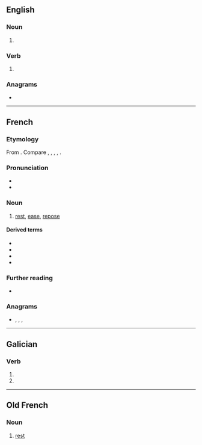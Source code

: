 ==English==

===Noun===
{{head|en|noun form}}

# {{plural of|en|repo}}

===Verb===
{{head|en|verb form}}

# {{en-third-person singular of|repo}}

===Anagrams===
* {{anagrams|en|a=eoprs|OPers.|Peros|Perso-|S'pore|Soper|Spero|opers|pores|poser|preso|pro se|prose|reops|ropes|soper|spore}}

----

==French==

===Etymology===
From {{m|fr|reposer}}. Compare {{cog|ca|repòs}}, {{cog|it|riposo}}, {{cog|es|reposo}}, {{cog|pt|repouso}}, {{cog|ro|repaus}}.

===Pronunciation===
* {{fr-IPA}}
* {{audio|fr|Fr-repos.ogg|audio}}

===Noun===
{{fr-noun|m|-}}

# [[rest]], [[ease]], [[repose]]

====Derived terms====
* {{l|fr|aire de repos}}
* {{l|fr|de tout repos}}
* {{l|fr|maison de repos}}
* {{l|fr|masse au repos}}

===Further reading===
* {{R:TLFi}}

===Anagrams===
* {{l|fr|perso}}, {{l|fr|pores}}, {{l|fr|poser}}, {{l|fr|prose}}

----

==Galician==

===Verb===
{{gl-verb-form}}

# {{inflection of|gl|repoñer||2|s|pres|indc}}
# {{inflection of|gl|repor||2|s|pres|indc}}

----

==Old French==

===Noun===
{{fro-noun|m}}

# [[rest]]